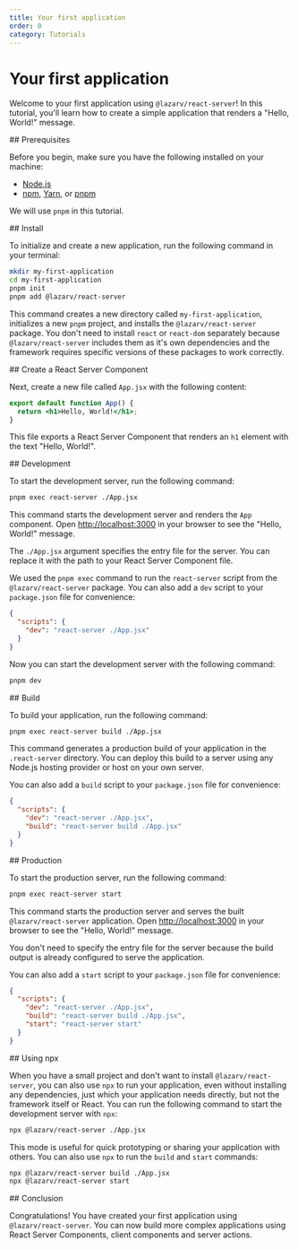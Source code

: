 ```yaml
---
title: Your first application
order: 0
category: Tutorials
---
```



# Your first application

Welcome to your first application using `@lazarv/react-server`! In this tutorial, you'll learn how to create a simple application that renders a "Hello, World!" message.

<Link name="prerequisites">
## Prerequisites
</Link>

Before you begin, make sure you have the following installed on your machine:

- [Node.js](https://nodejs.org/)
- [npm](https://www.npmjs.com/), [Yarn](https://yarnpkg.com/), or [pnpm](https://pnpm.io/)

We will use `pnpm` in this tutorial.

<Link name="install">
## Install
</Link>

To initialize and create a new application, run the following command in your terminal:

```sh
mkdir my-first-application
cd my-first-application
pnpm init
pnpm add @lazarv/react-server
```

This command creates a new directory called `my-first-application`, initializes a new `pnpm` project, and installs the `@lazarv/react-server` package. You don't need to install `react` or `react-dom` separately because `@lazarv/react-server` includes them as it's own dependencies and the framework requires specific versions of these packages to work correctly.

<Link name="create">
## Create a React Server Component
</Link>

Next, create a new file called `App.jsx` with the following content:

```jsx filename="./App.jsx"
export default function App() {
  return <h1>Hello, World!</h1>;
}
```

This file exports a React Server Component that renders an `h1` element with the text "Hello, World!".

<Link name="development">
## Development
</Link>

To start the development server, run the following command:

```sh
pnpm exec react-server ./App.jsx
```

This command starts the development server and renders the `App` component. Open [http://localhost:3000](http://localhost:3000) in your browser to see the "Hello, World!" message.

The `./App.jsx` argument specifies the entry file for the server. You can replace it with the path to your React Server Component file.

We used the `pnpm exec` command to run the `react-server` script from the `@lazarv/react-server` package. You can also add a `dev` script to your `package.json` file for convenience:

```json filename="./package.json"
{
  "scripts": {
    "dev": "react-server ./App.jsx"
  }
}
```

Now you can start the development server with the following command:

```sh
pnpm dev
```

<Link name="build">
## Build
</Link>

To build your application, run the following command:

```sh
pnpm exec react-server build ./App.jsx
```

This command generates a production build of your application in the `.react-server` directory. You can deploy this build to a server using any Node.js hosting provider or host on your own server.

You can also add a `build` script to your `package.json` file for convenience:

```json filename="./package.json"
{
  "scripts": {
    "dev": "react-server ./App.jsx",
    "build": "react-server build ./App.jsx"
  }
}
```

<Link name="production">
## Production
</Link>

To start the production server, run the following command:

```sh
pnpm exec react-server start
```

This command starts the production server and serves the built `@lazarv/react-server` application. Open [http://localhost:3000](http://localhost:3000) in your browser to see the "Hello, World!" message.

You don't need to specify the entry file for the server because the build output is already configured to serve the application.

You can also add a `start` script to your `package.json` file for convenience:

```json filename="./package.json"
{
  "scripts": {
    "dev": "react-server ./App.jsx",
    "build": "react-server build ./App.jsx",
    "start": "react-server start"
  }
}
```

<Link name="npx">
## Using npx
</Link>

When you have a small project and don't want to install `@lazarv/react-server`, you can also use `npx` to run your application, even without installing any dependencies, just which your application needs directly, but not the framework itself or React. You can run the following command to start the development server with `npx`:

```sh
npx @lazarv/react-server ./App.jsx
```

This mode is useful for quick prototyping or sharing your application with others. You can also use `npx` to run the `build` and `start` commands:

```sh
npx @lazarv/react-server build ./App.jsx
npx @lazarv/react-server start
```

<Link name="conclusion">
## Conclusion
</Link>

Congratulations! You have created your first application using `@lazarv/react-server`. You can now build more complex applications using React Server Components, client components and server actions.